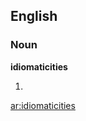 ==English==

===Noun===
'''idiomaticities'''

# {{plural of|[[idiomaticity]]}}

[[ar:idiomaticities]]